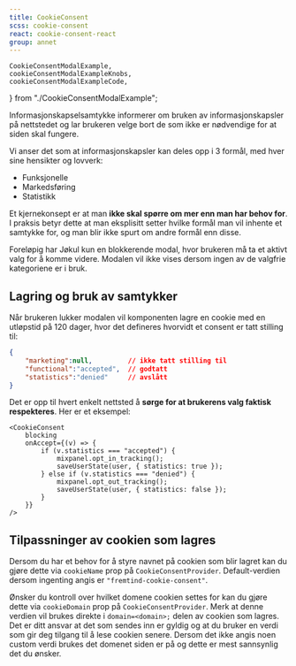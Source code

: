```yaml
---
title: CookieConsent
scss: cookie-consent
react: cookie-consent-react
group: annet
---
```


    CookieConsentModalExample,
    cookieConsentModalExampleKnobs,
    cookieConsentModalExampleCode,
} from "./CookieConsentModalExample";

<Ingress>
    Informasjonskapselsamtykke informerer om bruken av informasjonskapsler på
    nettstedet og lar brukeren velge bort de som ikke er nødvendige for at siden
    skal fungere.
</Ingress>

<ComponentExample
    title="CookieConsent"
    component={CookieConsentModalExample}
    knobs={cookieConsentModalExampleKnobs}
    codeExample={cookieConsentModalExampleCode}
/>

Vi anser det som at informasjonskapsler kan deles opp i 3 formål, med hver sine hensikter og lovverk:

-   Funksjonelle
-   Markedsføring
-   Statistikk

Et kjernekonsept er at man **ikke skal spørre om mer enn man har behov for**. I praksis
betyr dette at man eksplisitt setter hvilke formål man vil inhente et samtykke for, og man blir ikke spurt om andre
formål enn disse.

Foreløpig har Jøkul kun en blokkerende modal, hvor brukeren må ta et aktivt valg for å komme videre. Modalen vil ikke vises dersom ingen av de valgfrie kategoriene er i bruk.

## Lagring og bruk av samtykker

Når brukeren lukker modalen vil komponenten lagre en cookie med en utløpstid på 120 dager, hvor det defineres hvorvidt et consent
er tatt stilling til:

```JSON
{
    "marketing":null,         // ikke tatt stilling til
    "functional":"accepted",  // godtatt
    "statistics":"denied"     // avslått
}
```

Det er opp til hvert enkelt nettsted å **sørge for at brukerens valg faktisk respekteres**. Her er et eksempel:

```tsx
<CookieConsent
    blocking
    onAccept={(v) => {
        if (v.statistics === "accepted") {
            mixpanel.opt_in_tracking();
            saveUserState(user, { statistics: true });
        } else if (v.statistics === "denied") {
            mixpanel.opt_out_tracking();
            saveUserState(user, { statistics: false });
        }
    }}
/>
```

## Tilpassninger av cookien som lagres

Dersom du har et behov for å styre navnet på cookien som blir lagret kan du gjøre dette via `cookieName` prop på `CookieConsentProvider`.
Default-verdien dersom ingenting angis er `"fremtind-cookie-consent"`.

Ønsker du kontroll over hvilket domene cookien settes for kan du gjøre dette via `cookieDomain` prop på `CookieConsentProvider`.
Merk at denne verdien vil brukes direkte i `domain=<domain>;` delen av cookien som lagres.
Det er ditt ansvar at det som sendes inn er gyldig og at du bruker en verdi som gir deg tilgang til å lese cookien senere.
Dersom det ikke angis noen custom verdi brukes det domenet siden er på og dette er mest sannsynlig det du ønsker.
